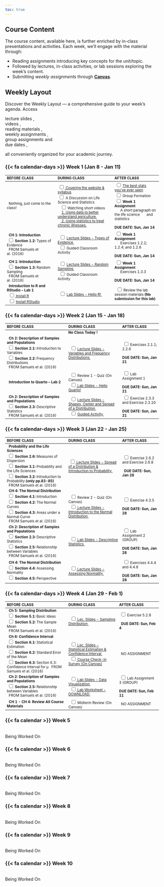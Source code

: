 ```yaml
---
toc: true
---
```


## Course Content

The course content, available here, is further enriched by in-class presentations and activities. Each week, we'll engage with the material through:

- Reading assignments introducing key concepts for the unit/topic.
- Followed by lectures, in-class activities, or lab sessions exploring the week's content.
- Submitting _weekly assignments_ through [__Canvas__](https://canvas.calpoly.edu/).

## Weekly Layout

Discover the Weekly Layout — a comprehensive guide to your week's agenda. Access 

lecture slides <i class="fas fa-file-lines"></i>,  
videos <i class="fas fa-video"></i>,    
reading materials <i class="fas fa-book-open"></i>,  
weekly assignments <i class="fas fa-user"></i> <i class="fas fa-upload"></i>,  
group assignments <i class="fas fa-users"></i> <i class="fas fa-upload"></i> and  
due dates <i class="fas fa-clock"> </i>,  

all conveniently organized for your academic journey.


### {{< fa calendar-days >}} Week 1 (Jan 8 - Jan 11)

<table class="table-striped table-bordered" style="font-size: smaller; text-align: left;">

  <thead>
    <th style="width: 33%">BEFORE CLASS</th>
    <th style="width: 37%">DURING CLASS</th>
    <th style="width: 30%">AFTER CLASS</th>
  </thead>

  <tr>
    <td>&nbsp; Nothing, just come to the class!</td>
    <td>
      &nbsp;<input type="checkbox" /><a href="https://stat218-wi24.github.io/slides/01-Week-01/01-welcome.html" target="_blank"><i aria-hidden="true" title="External Link to Lecture Slide"></i> Covering the website & syllabus</a> <i class="fas fa-file-lines"></i>   
      &nbsp;<input type="checkbox" /> A Discussion on Life Science and Statistics <i class="fas fa-comments"></i>   
      &nbsp; &nbsp;<input type="checkbox" /> Watching short videos <i class="fas fa-video"></i>   
      &nbsp;&nbsp;&nbsp; <a href="https://www.youtube.com/watch?v=Tm2cCnRjcOM&list=PLkIselvEzpM5nFf4nu--q2OGccA_0alYO" target="_blank">
        <i aria-hidden="true" title="External Link to YouTube"></i> 1. Using data to better understand agriculture.</a>   
      &nbsp;&nbsp;&nbsp;<a href="https://www.youtube.com/watch?v=Bz0e5xGDHaU&list=PLkIselvEzpM5nFf4nu--q2OGccA_0alYO" target="_blank">
        <i aria-hidden="true" title="External Link to YouTube"></i> 2. Using statistics to treat chronic illnesses.</a>
  </td>

  <td> 
       &nbsp;<input type="checkbox" /> <a href="https://www.ted.com/talks/hans_rosling_the_best_stats_you_ve_ever_seen" target="_blank"> <i aria-hidden="true" title="External Link to YouTube"></i> The best stats you've ever seen</a> <i class="fas fa-video"></i>  
      &nbsp;<input type="checkbox" /> Group Formation <i class="fas fa-users"></i>  
      &nbsp;<input type="checkbox" /> <b> Week 1 Assignment </b><i class="fas fa-user"></i> <i class="fas fa-upload"></i>     
      &nbsp;&nbsp;&nbsp;&nbsp;&nbsp; A short paragraph on the life science &nbsp;&nbsp;&nbsp;&nbsp;&nbsp;&nbsp;and statistics    
<br>
<i class="fas fa-clock"></i><b> DUE DATE: Sun, Jan 14 </b>
  </td>
</tr>

  <tr>
    <td> &nbsp; <b> CH 1: Introduction </b>  
    &nbsp;<input type="checkbox" /> <b>Section 1.2:</b> Types of Evidence <i class="fas fa-book-open"></i>    
&nbsp; FROM Samuels et al. (2016)</td>
    <td>    
    &nbsp; <input type="checkbox" /> <a href = "https://stat218-wi24.github.io/slides/01-Week-01/02-Week-1-Lec-02.html" target="_blank"><i aria-hidden="true" title="External Link to Lecture Slides"></i> Lecture Slides - Types of Evidence </a>&nbsp;<i class="fas fa-file-lines"></i>   
    &nbsp; <input type="checkbox" /> Guided Classroom Activity <i class="fas fa-comments"></i>   
    </td>
    <td>
    &nbsp;<input type="checkbox" /> <b> Week 1 Assignment </b><i class="fas fa-user"></i> <i class="fas fa-upload"></i>  
    &nbsp; &nbsp;&nbsp;&nbsp; Exercises 1.2.2; 1.2.4; and 1.2.6    
<br>
<i class="fas fa-clock"></i>  <b> DUE DATE: Sun, Jan 14 </b>
</td>
  </tr>

  <tr>
    <td> &nbsp; <b> CH 1: Introduction </b>  
    &nbsp;<input type="checkbox" /> <b>Section 1.3:</b> Random Sampling <i class="fas fa-book-open"></i>    
&nbsp; FROM Samuels et al. (2016)</td>
    <td>
    &nbsp; <input type="checkbox" /> <a href = "https://stat218-wi24.github.io/slides/01-Week-01/03-Week-1-Lec-03.html" target="_blank"><i aria-hidden="true" title="External Link to Lecture Slides"></i> Lecture Slides - Random Sampling </a>&nbsp;<i class="fas fa-file-lines"></i>      
    &nbsp; <input type="checkbox" /> Guided Classroom Activity <i class="fas fa-comments"></i>   
    </td>
    <td>
    &nbsp;<input type="checkbox" /> <b> Week 1 Assignment </b><i class="fas fa-user"></i> <i class="fas fa-upload"></i>  
    &nbsp;&nbsp;&nbsp;&nbsp;&nbsp; Exercises 1.3.3    
<br>
<i class="fas fa-clock"></i><b> DUE DATE: Sun, Jan 14 </b>
    </td>
  </tr>

  <tr>
    <td>
      &nbsp; <b> Introduction to R and RStudio – Lab 1</b>  
      &nbsp; <input type="checkbox" /><a href = "https://cran.rstudio.com/" target = blank> Install R</a> <i class="fas fa-download"></i>     
      &nbsp; <input type="checkbox" /> <a href = "https://posit.co/download/rstudio-desktop/" target = blank>Install RStudio</a> <i class="fas fa-download"></i>  
    </td>
    <td>    
    &nbsp; <input type="checkbox" /> <a href = "https://stat218-wi24.github.io/slides/01-Week-01/04-Week-1-Lec-04-Lab-01.html" target="_blank"><i aria-hidden="true" title="External Link to Lecture Slide"></i> Lab Slides - Hello R! </a>&nbsp; <i class="fas fa-file-lines"></i>    
    </td>
    <td> &nbsp; <input type="checkbox" /> Review the lab session materials <b>(No submission for this lab)</b>
    </td>
  </tr>

</table>



### {{< fa calendar-days >}} Week 2 (Jan 15 - Jan 18)

<table class="table-striped table-bordered" style="font-size: smaller; text-align: left;">

  <thead>
    <th style="width: 40%">BEFORE CLASS</th>
    <th style="width: 35%">DURING CLASS</th>
    <th style="width: 25%">AFTER CLASS</th>
  </thead>

<tr>
  <td colspan="3" style="text-align: center;">&nbsp; <b>No Class Today !</b></td>
</tr>

  <tr>
    <td> &nbsp; <b> Ch 2: Description of Samples and Populations </b>  
    &nbsp;<input type="checkbox" /> <b>Section 2.1:</b> Introduction to Variables <i class="fas fa-book-open"></i>    
    &nbsp;<input type="checkbox" /> <b>Section 2.2:</b> Frequency Distributions <i class="fas fa-book-open"></i>  
&nbsp; FROM Samuels et al. (2016)</td>
    <td>    
    &nbsp; <input type="checkbox" /> <a href = "https://stat218-wi24.github.io/slides/02-Week-02/01-Lecture-01/01-Week-02-Lec-01.html" target="_blank"><i aria-hidden="true" title="External Link to Lecture Slide"></i> Lecture Slides - Variables and Frequency Distributions </a>&nbsp; <i class="fas fa-file-lines"></i>    
    </td>
    
  <td>
    &nbsp;<input type="checkbox" /> <i class="fas fa-user"></i> <i class="fas fa-upload"></i> Exercises 2.1.1; 2.2.6   
<br>
<i class="fas fa-clock"></i>  <b> DUE DATE: Sun, Jan 21 </b>
</td>
  </tr>

  <tr>
  <td> &nbsp; <b> Introduction to Quarto – Lab 2</b> </td>
    <td>    
    &nbsp; <input type="checkbox" /> Review 1 - Quiz (On Canvas)</a> &nbsp; <i class="fas fa-highlighter"></i>   
    &nbsp; <input type="checkbox" /><a href = "https://stat218-wi24.github.io/slides/02-Week-02/02-Lecture-02/01-Week-02-Lec-02-Lab-02.html#/title-slide" target="_blank"><i aria-hidden="true" title="External Link to Lab Slides"></i> Lab Slides - Hello Quarto!</a>&nbsp; <i class="fas fa-file-lines"></i>       
    <td>
    &nbsp;<input type="checkbox" /> <i class="fas fa-user"></i> <i class="fas fa-upload"></i> Lab Assignment 1   
<br>
<i class="fas fa-clock"></i>  <b> DUE DATE: Sun, Jan 21 </b>
</td>
  </tr>

  <tr>
    <td> &nbsp; <b> Ch 2: Description of Samples and Populations </b>  
    &nbsp;<input type="checkbox" /> <b>Section 2.3:</b> Descriptive Statistics <i class="fas fa-book-open"></i>    
    &nbsp; FROM Samuels et al. (2016)</td>
    <td>
     &nbsp; <input type="checkbox" /> <a href = "https://stat218-wi24.github.io/slides/02-Week-02/03-Lecture-03/01-Week-02-Lec-03.html" target="_blank"><i aria-hidden="true" title="External Link to Lecture Slide"></i> Lecture Slides - Shapes, Center and Spread of a Distribution </a>&nbsp; <i class="fas fa-file-lines"></i>       
      &nbsp; <input type="checkbox" /> <a href = "https://www.rossmanchance.com/applets/2021/descstats/Dotplot.htm" target="_blank"><i aria-hidden="true" title="External Link to the Applet"></i> Guided Activity </a>&nbsp; <i class="fas fa-comments"></i>    
    </td>
    <td>
    &nbsp;<input type="checkbox" /> <i class="fas fa-user"></i> <i class="fas fa-upload"></i> Exercise 2.3.3 and Exercise 2.3.10  
<br>
<i class="fas fa-clock"></i><b> DUE DATE: Sun, Jan 21 </b>
    </td>
  </tr>

</table>

### {{< fa calendar-days >}} Week 3 (Jan 22 - Jan 25)

<table class="table-striped table-bordered" style="font-size: smaller; text-align: left;">

  <thead>
    <th style="width: 40%">BEFORE CLASS</th>
    <th style="width: 35%">DURING CLASS</th>
    <th style="width: 25%">AFTER CLASS</th>
  </thead>

  <tr>
    <td> 
    &nbsp; <b> Probability and the Life Sciences </b>  
    &nbsp;<input type="checkbox"> <b>Section 2.6:</b> Measures of Dispersion <i class="fas fa-book-open"></i>  
    &nbsp;<input type="checkbox"> <b>Section 3.1:</b> Probability and the Life Sciences <i class="fas fa-book-open"></i>  
    &nbsp;<input type="checkbox"> <b>Section 3.2:</b> Introduction to Probability <b>(only pp.83-85)</b><i class="fas fa-book-open"></i>  
    &nbsp; FROM Samuels et al. (2016)
    </td>
    <td> 
    &nbsp;<input type="checkbox" /><a href = "https://stat218-wi24.github.io/slides/03-Week-03/01-Lecture-01/01-Week-03-Lec-01.html" target="_blank"><i aria-hidden="true" title="External Link to Lecture Slide"></i> Lecture Slides - Spread of a Distribution & Introduction to Probability </a>&nbsp; <i class="fas fa-file-lines"></i> 
    </td>
    <td>
    &nbsp;<input type="checkbox"> <i class="fas fa-user"></i> <i class="fas fa-upload"></i> Exercise 2.6.2 and Exercise 2.6.8 <br>     
    &nbsp;<i class="fas fa-clock"></i><b> DUE DATE: Sun, Jan 28 </b>
  </td>
</tr>

  <tr>
    <td> 
    &nbsp; <b> CH 4: The Normal Distribution </b>  
    &nbsp;<input type="checkbox" /> <b>Section 4.1:</b> Introduction <i class="fas fa-book-open"></i>  
    &nbsp;<input type="checkbox" /> <b>Section 4.2:</b> The Normal Curves <i class="fas fa-book-open"></i>   
    &nbsp;<input type="checkbox" /> <b>Section 4.3:</b> Areas under a Normal Curve <i class="fas fa-book-open"></i>   
    &nbsp; FROM Samuels et al. (2016)
</td>
    <td>    
    &nbsp; <input type="checkbox" /> Review 2 - Quiz (On Canvas)</a> &nbsp; <i class="fas fa-highlighter"></i>   
    &nbsp; <input type="checkbox" /><a href = "https://stat218-wi24.github.io/slides/03-Week-03/02-Lecture-02/01-Week-03-Lec-02.html" target="_blank"><i aria-hidden="true" title="External Link to Lecture Slide"></i> Lecture Slides - Introduction to the Normal Distribution </a>&nbsp; <i class="fas fa-file-lines"></i> 
    </td>
    <td>
    &nbsp;<input type="checkbox" /> <i class="fas fa-user"></i> <i class="fas fa-upload"></i> Exercise 4.3.5    
<br>
<i class="fas fa-clock"></i>  <b> DUE DATE: Sun, Jan 28 </b>
</td>
  </tr>

  <tr>
    <td>
    &nbsp; <b> Ch 2: Description of Samples and Populations </b>  
    &nbsp;<input type="checkbox" /> <b>Section 2.3:</b> Descriptive Statistics <i class="fas fa-book-open"></i>   
    &nbsp;<input type="checkbox" /> <b>Section 2.5:</b> Relationship between Variables <i class="fas fa-book-open"></i>   
    &nbsp;&nbsp;FROM Samuels et al. (2016)</td>
    <td>
    &nbsp; <input type="checkbox" /><a href = "https://stat218-wi24.github.io/slides/03-Week-03/03-Lecture-03/03-Week-03-Lec-03-Lab02.html#/title-slide" target="_blank"><i aria-hidden="true" title="External Link to Lab Slides"></i> Lab Slides - Descriptive Statistics </a> &nbsp;<i class="fas fa-file-lines"></i>      
    </td>
    <td>
     &nbsp;<input type="checkbox" /> <i class="fas fa-users"></i> <i class="fas fa-upload"></i> Lab Assignment 2 (GROUP)  
    <br>
    <i class="fas fa-clock"></i><b> DUE DATE: Sun, Jan 28 </b>
    </td>
  </tr>

  <tr>
    <td>
      &nbsp; <b> CH 4: The Normal Distribution </b>  
      &nbsp;<input type="checkbox" /> <b>Section 4.4:</b> Assessing Normality <i class="fas fa-book-open"></i>  
      &nbsp;<input type="checkbox" /> <b>Section 4.5:</b> Perspective <i class="fas fa-book-open"></i>    
    </td>
    <td>    
&nbsp; <input type="checkbox" /><a href = "https://stat218-wi24.github.io/slides/03-Week-03/04-Lecture-04/01-Week-03-Lec-04.html" target="_blank"><i aria-hidden="true" title="External Link to Lecture Slide"></i> Lecture Slides - Assessing Normality </a>&nbsp; <i class="fas fa-file-lines"></i>     
    </td>
    <td> 
    &nbsp;<input type="checkbox" /> <i class="fas fa-user"></i> <i class="fas fa-upload"></i> Exercises 4.4.4 and 4.4.8  
    <br>
    <i class="fas fa-clock"></i><b> DUE DATE: Sun, Jan 28 </b>
    </td>
  </tr>
</table>

### {{< fa calendar-days >}} Week 4 (Jan 29 - Feb 1)

<table class="table-striped table-bordered" style="font-size: smaller; text-align: left;">

  <thead>
    <th style="width: 40%">BEFORE CLASS</th>
    <th style="width: 33%">DURING CLASS</th>
    <th style="width: 27%">AFTER CLASS</th>
  </thead>

  <tr>
    <td> 
    &nbsp; <b> Ch 5: Sampling Distribution </b>  
    &nbsp;<input type="checkbox"> <b>Section 5.1:</b> Basic Ideas <i class="fas fa-book-open"></i>  
    &nbsp;<input type="checkbox"> <b>Section 5.2:</b> The Sample Mean <i class="fas fa-book-open"></i>  
    &nbsp; FROM Samuels et al. (2016)
    </td>
    <td> 
    &nbsp; <input type="checkbox" /><a href = "https://stat218-wi24.github.io/slides/04-Week-04/01-Lecture-01/01-Week-04-Lec-01.html" target="_blank"><i aria-hidden="true" title="External Link to Lecture Slide"></i> Lec. Slides - Sampling Distribution </a>&nbsp; <i class="fas fa-file-lines"></i>     
    </td>
    <td>
    &nbsp;<input type="checkbox"> <i class="fas fa-user"></i> <i class="fas fa-upload"></i> Exercise 5.2.8 <br>     
    &nbsp;<i class="fas fa-clock"></i><b> DUE DATE: Sun, Feb 4 </b>
  </td>
</tr>

  <tr>
    <td> 
    &nbsp; <b> Ch 6: Confidence Interval </b>  
    &nbsp;<input type="checkbox" /> <b>Section 6.1:</b> Statistical Estimation <i class="fas fa-book-open"></i>  
    &nbsp;<input type="checkbox" /> <b>Section 6.2:</b> Standard Error of the Mean <i class="fas fa-book-open"></i>   
    &nbsp;<input type="checkbox" /> <b>Section 6.3:</b> Section 6.3: Confidence Interval for µ <i class="fas fa-book-open"></i>
    &nbsp; FROM Samuels et al. (2016)
</td>
    <td>    
    &nbsp; <input type="checkbox" /><a href = "https://stat218-wi24.github.io/slides/04-Week-04/02-Lecture-02/01-Week-04-Lecture-02.html" target="_blank"><i aria-hidden="true" title="External Link to Lecture Slide"></i> Lec. Slides - Statistical Estimation & Confidence Interval </a>&nbsp; <i class="fas fa-file-lines"></i>   
    &nbsp; <input type="checkbox" /><a href = "https://canvas.calpoly.edu" target="_blank"><i aria-hidden="true" title="External Link to Survey"></i> Course Check-in Survey (On Canvas)</a> &nbsp; <i class="fas fa-highlighter"></i>
    </td>
    <td>
    &nbsp; NO ASSIGNMENT
</td>
  </tr>

  <tr>
    <td>
    &nbsp; <b> Ch 2: Description of Samples and Populations </b>  
    &nbsp;<input type="checkbox" /> <b>Section 2.5:</b> Relationship between Variables <i class="fas fa-book-open"></i>   
    &nbsp;&nbsp;FROM Samuels et al. (2016)</td>
    <td>
    &nbsp; <input type="checkbox" /><a href = "https://stat218-wi24.github.io/slides/04-Week-04/03-Lec-03-Lab-03/03-Lecture-03-Lab-02.html" target="_blank"><i aria-hidden="true" title="External Link to Lecture Slide"></i> Lab Slides - Data Visualization </a>&nbsp; <i class="fas fa-file-lines"></i>   
    &nbsp; <input type="checkbox" /><a href = "https://drive.google.com/file/d/1QSDN7AEYnIGyRNYigaSaYkj30WLJT8rY/view?usp=sharing" target="_blank"><i aria-hidden="true" title="External Link to Lab Worksheet"></i> Lab Worksheet - DOWNLOAD </a>&nbsp; <i class="fas fa-laptop-file"></i>
    </td>
    <td>
     &nbsp;<input type="checkbox" /> <i class="fas fa-users"></i> <i class="fas fa-upload"></i> Lab Assignment 3 (GROUP)  
    <br>
    <i class="fas fa-clock"></i><b> DUE DATE: Sun, Feb 11 </b>
    </td>
  </tr>

  <tr>
    <td>
      &nbsp; <b> CH 1 - CH 4: Review All Course Materials </b>  
    </td>
    <td>    
    &nbsp; <input type="checkbox" /> Midterm Review (On Canvas)</a> &nbsp; <i class="fas fa-highlighter"></i>    
    </td>
    <td> 
    &nbsp; NO ASSIGNMENT
    </td>
  </tr>

</table>

### {{< fa calendar >}} Week 5

<br>
Being Worked On &nbsp; <i class="fas fa-hammer"></i>
<br>

### {{< fa calendar >}} Week 6

<br>
Being Worked On &nbsp; <i class="fas fa-hammer"></i>
<br>

### {{< fa calendar >}} Week 7

<br>
Being Worked On &nbsp; <i class="fas fa-hammer"></i>
<br>

### {{< fa calendar >}} Week 8

<br>
Being Worked On &nbsp; <i class="fas fa-hammer"></i>
<br>

### {{< fa calendar >}} Week 9

<br>
Being Worked On &nbsp; <i class="fas fa-hammer"></i>
<br>

### {{< fa calendar >}} Week 10

<br>
Being Worked On &nbsp; <i class="fas fa-hammer"></i>
<br>
